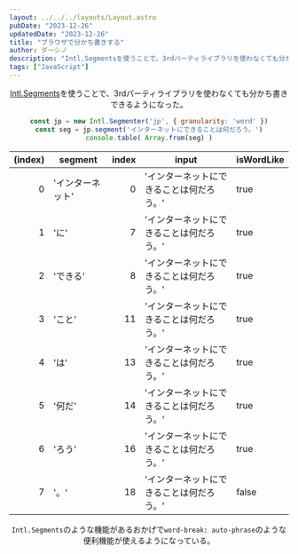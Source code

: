 ```yaml
---
layout: ../../../layouts/Layout.astro
pubDate: "2023-12-26"
updatedDate: "2023-12-26"
title: "ブラウザで分かち書きする"
author: ダーシノ
description: "Intl.Segmentsを使うことで、3rdパーティライブラリを使わなくても分かち書きできるようになった。"
tags: ["JavaScript"]
---
```



<Header {...frontmatter} />

[Intl.Segments](https://developer.mozilla.org/ja/docs/Web/JavaScript/Reference/Global_Objects/Intl/Segmenter/segment/Segments)を使うことで、3rdパーティライブラリを使わなくても分かち書きできるようになった。

```js
const jp = new Intl.Segmenter('jp', { granularity: 'word' })
const seg = jp.segment('インターネットにできることは何だろう。')
console.table( Array.from(seg) )
```

|(index)|segment|index|input|isWordLike|
|---:|---|---:|---|---|
|0|'インターネット'|0|'インターネットにできることは何だろう。'|true|
|1|'に'|7|'インターネットにできることは何だろう。'|true|
|2|'できる'|8|'インターネットにできることは何だろう。'|true|
|3|'こと'|11|'インターネットにできることは何だろう。'|true|
|4|'は'|13|'インターネットにできることは何だろう。'|true|
|5|'何だ'|14|'インターネットにできることは何だろう。'|true|
|6|'ろう'|16|'インターネットにできることは何だろう。'|true|
|7|'。'|18|'インターネットにできることは何だろう。'|false|

`Intl.Segments`のような機能があるおかげで`word-break: auto-phrase`のような便利機能が使えるようになっている。
